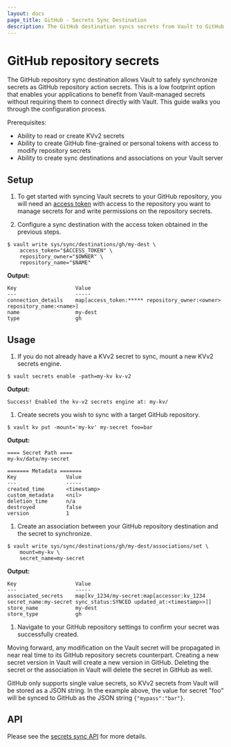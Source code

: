 ```yaml
---
layout: docs
page_title: GitHub - Secrets Sync Destination
description: The GitHub destination syncs secrets from Vault to GitHub.
---
```


# GitHub repository secrets

The GitHub repository sync destination allows Vault to safely synchronize secrets as GitHub repository action secrets.
This is a low footprint option that enables your applications to benefit from Vault-managed secrets without requiring them
to connect directly with Vault. This guide walks you through the configuration process.

Prerequisites:
* Ability to read or create KVv2 secrets
* Ability to create GitHub fine-grained or personal tokens with access to modify repository secrets
* Ability to create sync destinations and associations on your Vault server

## Setup

1. To get started with syncing Vault secrets to your GitHub repository, you will need an
  [access token](https://docs.github.com/en/authentication/keeping-your-account-and-data-secure/managing-your-personal-access-tokens)
  with access to the repository you want to manage secrets for and write permissions on the repository secrets.

1. Configure a sync destination with the access token obtained in the previous steps.

  ```shell-session
  $ vault write sys/sync/destinations/gh/my-dest \
      access_token="$ACCESS_TOKEN" \
      repository_owner="$OWNER" \
      repository_name="$NAME"
  ```

  **Output:**

  <CodeBlockConfig hideClipboard>

  ```plaintext
  Key                   Value
  ---                   -----
  connection_details    map[access_token:***** repository_owner:<owner> repository_name:<name>]
  name                  my-dest
  type                  gh
  ```

  </CodeBlockConfig>

## Usage

1. If you do not already have a KVv2 secret to sync, mount a new KVv2 secrets engine.

  ```shell-session
  $ vault secrets enable -path=my-kv kv-v2
  ```

  **Output:**

  <CodeBlockConfig hideClipboard>

  ```
  Success! Enabled the kv-v2 secrets engine at: my-kv/
  ```

  </CodeBlockConfig>

1. Create secrets you wish to sync with a target GitHub repository.

  ```shell-session
  $ vault kv put -mount='my-kv' my-secret foo=bar
  ```

  **Output:**

  <CodeBlockConfig hideClipboard>

  ```plaintext
  ==== Secret Path ====
  my-kv/data/my-secret

  ======= Metadata =======
  Key                Value
  ---                -----
  created_time       <timestamp>
  custom_metadata    <nil>
  deletion_time      n/a
  destroyed          false
  version            1
  ```

  </CodeBlockConfig>

1. Create an association between your GitHub repository destination and the secret to synchronize.

  ```shell-session
  $ vault write sys/sync/destinations/gh/my-dest/associations/set \
      mount=my-kv \
      secret_name=my-secret
  ```

  **Output:**

  <CodeBlockConfig hideClipboard>

  ```plaintext
  Key                   Value
  ---                   -----
  associated_secrets    map[kv_1234/my-secret:map[accessor:kv_1234 secret_name:my-secret sync_status:SYNCED updated_at:<timestamp>>]]
  store_name            my-dest
  store_type            gh
  ```

  </CodeBlockConfig>

1. Navigate to your GitHub repository settings to confirm your secret was successfully created.

Moving forward, any modification on the Vault secret will be propagated in near real time to its GitHub repository secrets
counterpart. Creating a new secret version in Vault will create a new version in GitHub. Deleting the secret
or the association in Vault will delete the secret in GitHub as well.

<Note>

GitHub only supports single value secrets, so KVv2 secrets from Vault will be stored as a JSON string.
In the example above, the value for secret "foo" will be synced to GitHub as the JSON string `{"mypass":"bar"}`.

</Note>

## API

Please see the [secrets sync API](/vault/api-docs/system/secrets-sync) for more details.
